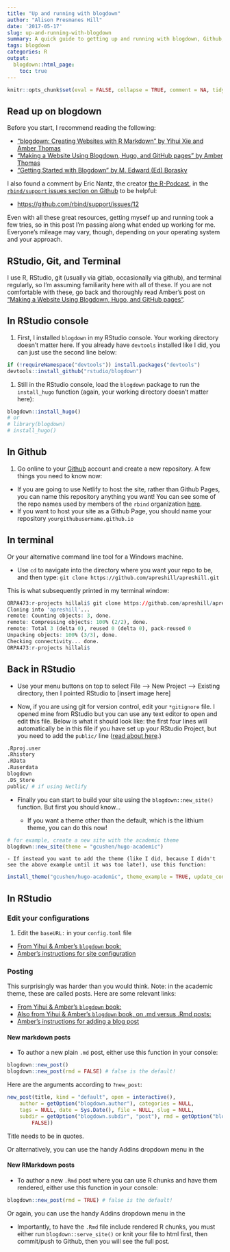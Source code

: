 ```yaml
---
title: "Up and running with blogdown"
author: "Alison Presmanes Hill"
date: '2017-05-17'
slug: up-and-running-with-blogdown
summary: A quick guide to getting up and running with blogdown, Github, and Netlify
tags: blogdown
categories: R
output:
  blogdown::html_page:
    toc: true
---
```


```r
knitr::opts_chunk$set(eval = FALSE, collapse = TRUE, comment = NA, tidy = FALSE)
```


## Read up on blogdown

Before you start, I recommend reading the following:

* ["blogdown: Creating Websites with R Markdown" by Yihui Xie and Amber Thomas](https://bookdown.org/yihui/blogdown/)
* ["Making a Website Using Blogdown, Hugo, and GitHub pages" by Amber Thomas](https://proquestionasker.github.io/blog/Making_Site/)
* ["Getting Started with Blogdown" by M. Edward (Ed) Borasky](https://www.znmeb.mobi/2017/05/12/getting-started-with-blogdown/)

I also found a comment by Eric Nantz, the creator [the R-Podcast](http://r-podcast.org), in the [`rbind/support` issues section on Github](https://github.com/rbind/support) to be helpful:

* [https://github.com/rbind/support/issues/12](https://github.com/rbind/support/issues/12)

Even with all these great resources, getting myself up and running took a few tries, so in this post I'm passing along what ended up working for me. Everyone's mileage may vary, though, depending on your operating system and your approach.

## RStudio, Git, and Terminal

I use R, RStudio, git (usually via gitlab, occasionally via github), and terminal regularly, so I'm assuming familiarity here with all of these. If you are not comfortable with these, go back and thoroughly read Amber's post on ["Making a Website Using Blogdown, Hugo, and GitHub pages"](https://proquestionasker.github.io/blog/Making_Site/).

## In RStudio console



1. First, I installed `blogdown` in my RStudio console. Your working directory doesn't matter here. If you already have `devtools` installed like I did, you can just use the second line below:

```r
if (!requireNamespace("devtools")) install.packages("devtools")
devtools::install_github("rstudio/blogdown")
```

1. Still in the RStudio console, load the `blogdown` package to run the `install_hugo` function (again, your working directory doesn't matter here): 

```r
blogdown::install_hugo()
# or
# library(blogdown)
# install_hugo()
```

## In Github

1. Go online to your [Github](https://github.com) account and create a new repository. A few things you need to know now:

* If you are going to use Netlify to host the site, rather than Github Pages, you can name this repository anything you want! You can see some of the repo names used by members of the `rbind` organization [here](https://github.com/rbind/repositories).
* If you want to host your site as a Github Page, you should name your repository `yourgithubusername.github.io`
    
## In terminal

Or your alternative command line tool for a Windows machine.
    
* Use `cd` to navigate into the directory where you want your repo to be, and then type:
`git clone https://github.com/apreshill/apreshill.git`

This is what subsequently printed in my terminal window:

```r
ORPA473:r-projects hillali$ git clone https://github.com/apreshill/apreshill.git
Cloning into 'apreshill'...
remote: Counting objects: 3, done.
remote: Compressing objects: 100% (2/2), done.
remote: Total 3 (delta 0), reused 0 (delta 0), pack-reused 0
Unpacking objects: 100% (3/3), done.
Checking connectivity... done.
ORPA473:r-projects hillali$ 
```

## Back in RStudio

* Use your menu buttons on top to select File --> New Project --> Existing directory, then I pointed RStudio to [insert image here]

* Now, if you are using git for version control, edit your `*gitignore` file. I opened mine from RStudio but you can use any text editor to open and edit this file. Below is what it should look like: the first four lines will automatically be in this file if you have set up your RStudio Project, but you need to add the `public/` line ([read about here](https://bookdown.org/yihui/blogdown/version-control.html).)

```r
.Rproj.user
.Rhistory
.RData
.Ruserdata
blogdown
.DS_Store
public/ # if using Netlify
```


* Finally you can start to build your site using the `blogdown::new_site()` function. But first you should know...

    - If you want a theme other than the default, which is the lithium theme, you can do this now!
    
```r
# for example, create a new site with the academic theme
blogdown::new_site(theme = "gcushen/hugo-academic")
```

    
    - If instead you want to add the theme (like I did, because I didn't see the above example until it was too late!), use this function:
    
```r
install_theme("gcushen/hugo-academic", theme_example = TRUE, update_config = TRUE)
```

## In RStudio

### Edit your configurations

1. Edit the `baseURL:` in your `config.toml` file

* [From Yihui & Amber's `blogdown` book:](https://bookdown.org/yihui/blogdown/configuration.html#toml-syntax)
* [Amber's instructions for site configuration](https://proquestionasker.github.io/blog/Making_Site/#site-configuration)


### Posting

This surprisingly was harder than you would think. Note: in the academic theme, these are called posts. Here are some relevant links:

* [From Yihui & Amber's `blogdown` book:](https://bookdown.org/yihui/blogdown/rstudio-ide.html)
* [Also from Yihui & Amber's `blogdown` book, on .md versus .Rmd posts:](https://bookdown.org/yihui/blogdown/output-format.html)
* [Amber's instructions for adding a blog post](https://proquestionasker.github.io/blog/Making_Site/#adding-a-blog-post-or-portfolio-piece)

#### New markdown posts

* To author a new plain `.md` post, either use this function in your console:

```r
blogdown::new_post()
blogdown::new_post(rmd = FALSE) # false is the default!
```

Here are the arguments according to `?new_post`:

```r
new_post(title, kind = "default", open = interactive(), 
    author = getOption("blogdown.author"), categories = NULL, 
    tags = NULL, date = Sys.Date(), file = NULL, slug = NULL, 
    subdir = getOption("blogdown.subdir", "post"), rmd = getOption("blogdown.rmd", 
        FALSE))
```

Title needs to be in quotes.

Or alternatively, you can use the handy Addins dropdown menu in the 

#### New RMarkdown posts

* To author a new `.Rmd` post where you can use R chunks and have them rendered, either use this function in your console:

```r
blogdown::new_post(rmd = TRUE) # false is the default!
```

Or again, you can use the handy Addins dropdown menu in the 

* Importantly, to have the `.Rmd` file include rendered R chunks, you must either run `blogdown::serve_site()` or knit your file to html first, then commit/push to Github, then you will see the full post.
